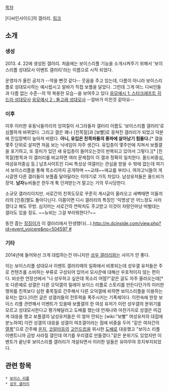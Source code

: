 [[목차]]

[디씨인사이드]의 갤러리. [http://gall.dcinside.com/list.php?id=event_voicere 링크]

== 소개 ==
=== 생성 ===
2013. 4. 22에 생성된 갤러리. 처음에는 보이스리플 기능을 소개시켜주기 위해서 '보이스리플 성대모사 이벤트 갤러리'라는 이름으로 시작 되었다.

운영자가 올린 공지가 --약을 빤것 같다-- 웃음을 주고 있는데, 다름이 아니라 보이스리플로 성대모사하는 예시랍시고 알바가 직접 보플을 달았다. 그런데 그게 여느 디씨인들과 다름 없는 수준--의 약 복용한 모습--을 보여주고 있다 [http://gall.dcinside.com/event_voicere/3 응모예시 1: 스타크래프트 히드라 성대모사] [http://gall.dcinside.com/event_voicere/4 응모예시 2 : 돌고래 성대모사] --알바가 미친것 같아요--

=== 이후 ===
이후 이러한 유동닉들끼리의 잉여질이 사그라들자 갤러리 이름도 '보이스리플 갤러리'로 심플하게 바뀌었다. 그리고 갤은 꽤나 [친목질]과 [보빨]로 뭉쳐진 갤러리가 되었고 덕분에 진입장벽이 높아져 버렸다. '''아니, 유입은 친목파들의 풍파에 살아남기 힘들다.'''[* 갤을 몇주 단위로 살피면 처음 보는 닉네임이 자주 생긴다. 유입층이 몇주만에 지쳐서 보플갤을 포기하고, 또 흥미가 있던 새 유입층이 들어오는것이 반복되고 있어서 그렇다.][* [친목질]항목과 이 갤러리를 비교하면 여러 문제점이 이 갤과 정확히 일치한다. 올드비중심, 여성유저중심 등.] 남초사이트인 디씨 특성상 여갤러는 관심을 받을 수 밖에 없는데 여기서 보이스리플을 통해 목소리까지 공개하며 ~~교태~~애교를 부리니. 여자고닉들의 게시글엔 다른 갤러들이 보플좀 달아달라는 이야기로 가득 차있다. 남성유저들은 올드비가 장악. '''남자'''뉴비들은 한두개 툭 던져받는거 말고는 거의 무시당한다.

소규모 갤러리이지만, 서로간의 친목도모로 꾸준히 게시글이 올라오고 새벽때면 이들끼리의 [인증]짤도 돌아다닌다. 이쯤이면 디시 갤러리의 특징인 '익명성'은 어느정도 사라졌다고 해도 무방. 심지어는 서로간의 연락처도 주고받고 이것이 자랑인마냥 떠벌대는 갤러도 있을 정도. ~~뉴비는 그걸 부러워한다?~~

동전 줍는 [[징징이]]가 이 갤러리에서 탄생했다(…).[[http://m.dcinside.com/view.php?id=event_voicere&no=504597 #]]

=== 기타 ===
2014년에 들어와선 크게 대립하는건 아니지만 [[성우 갤러리]]와는 사이가 안 좋다. 

이는 보이스리플 성대모사 이벤트 갤러리때의 일화에서 비롯되는데 성우갤 유저들은 주로 컨텐츠를 소비하는 부류로 구성되어 있어서 모사꾼에 대해선 우호적이지 않는 편이다. 비슷한 연장선에서 "나 성우하고 싶은데 목소리 어떰?"같은 글도 자주 올라오는데[* 또 다른예로 성갤은 다른 오덕갤의 릴레이 보이스 리플로 스토리를 만든다던가의 이러한 행위를 친목보다 심한 좆목질로 간주해서 다른 오덕갤에 비하면 보이스리플을 이용하는 유저는 없다.]이런 글은 성갤러들의 전투력을 폭주시키는 기폭제이다. 이런속에 한창 보이스 리플 관련해서 이벤트가 있을때 보플갤의 한 여성 유저가 이런 성우갤의 분위기를 모르고 성대모사한다고 평가해달라고 도배를 했는데 언제나와 마찬가지로 성갤은 띠겁게 대응을 했고 보플갤의 남성유저들은 이 얼마 안되는 [wiki:"보빨" 여성유저의 대접에 분노하여] 이런 성갤의 대응을 성갤이 여초갤이라는 점에 비중을 두어 "같은 여자간의 [[열폭]]"으로 간주해 [[운지]], [[코알라]]등의 [[고인드립]]을 위시한 [[도배]]로 대응했고 "보이스 리플 이벤트니까 금방 사라질 갤인데 여기를 우리갤로 만들겠다."같은 분위기도 있었지만 이벤트가 끝난후 보이스리플 갤러리가 개설되면서 이러한 일들은 유야무야 흐지부지되었다.

== 관련 항목 ==
 * [[보이스 리플]]
 * [[성우 갤러리]]
